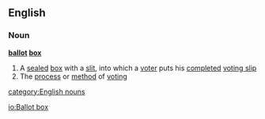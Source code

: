==English==
===Noun===
{{wikipedia}}
'''[[ballot]] [[box]]'''
#A [[sealed]] [[box]] with a [[slit]], into which a [[voter]] puts his [[completed]] [[voting slip]]
#The [[process]] or [[method]] of [[voting]]
[[category:English nouns]]

[[io:Ballot box]]